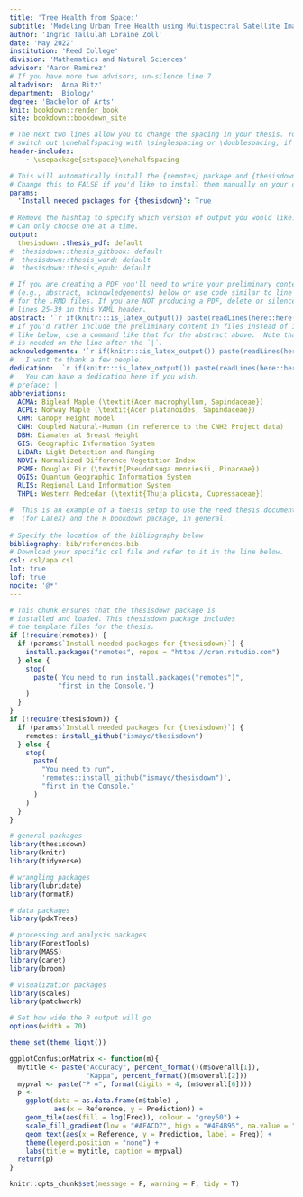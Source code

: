 ```yaml
---
title: 'Tree Health from Space:'
subtitle: 'Modeling Urban Tree Health using Multispectral Satellite Imagery in Portland, OR' 
author: 'Ingrid Tallulah Loraine Zoll'
date: 'May 2022'
institution: 'Reed College'
division: 'Mathematics and Natural Sciences'
advisor: 'Aaron Ramirez'
# If you have more two advisors, un-silence line 7
altadvisor: 'Anna Ritz'
department: 'Biology'
degree: 'Bachelor of Arts'
knit: bookdown::render_book
site: bookdown::bookdown_site

# The next two lines allow you to change the spacing in your thesis. You can 
# switch out \onehalfspacing with \singlespacing or \doublespacing, if desired.
header-includes:
    - \usepackage{setspace}\onehalfspacing

# This will automatically install the {remotes} package and {thesisdown}
# Change this to FALSE if you'd like to install them manually on your own.
params:
  'Install needed packages for {thesisdown}': True
  
# Remove the hashtag to specify which version of output you would like.
# Can only choose one at a time.
output:
  thesisdown::thesis_pdf: default 
#  thesisdown::thesis_gitbook: default         
#  thesisdown::thesis_word: default
#  thesisdown::thesis_epub: default

# If you are creating a PDF you'll need to write your preliminary content 
# (e.g., abstract, acknowledgements) below or use code similar to line 25-26 
# for the .RMD files. If you are NOT producing a PDF, delete or silence
# lines 25-39 in this YAML header.
abstract: '`r if(knitr:::is_latex_output()) paste(readLines(here::here("prelims", "00-abstract.Rmd")), collapse = "\n  ")`'   
# If you'd rather include the preliminary content in files instead of inline
# like below, use a command like that for the abstract above.  Note that a tab 
# is needed on the line after the `|`.
acknowledgements: '`r if(knitr:::is_latex_output()) paste(readLines(here::here("prelims", "00-acknowledgements.Rmd")), collapse = "\n  ")`'   
#   I want to thank a few people.
dedication: '`r if(knitr:::is_latex_output()) paste(readLines(here::here("prelims", "00-dedication.Rmd")), collapse = "\n  ")`'   
#   You can have a dedication here if you wish. 
# preface: |
abbreviations: 
  ACMA: Bigleaf Maple (\textit{Acer macrophyllum, Sapindaceae})
  ACPL: Norway Maple (\textit{Acer platanoides, Sapindaceae}) 
  CHM: Canopy Height Model 
  CNH: Coupled Natural-Human (in reference to the CNH2 Project data)
  DBH: Diamater at Breast Height
  GIS: Geographic Information System
  LiDAR: Light Detection and Ranging
  NDVI: Normalized Difference Vegetation Index 
  PSME: Douglas Fir (\textit{Pseudotsuga menziesii, Pinaceae}) 
  QGIS: Quantum Geographic Information System
  RLIS: Regional Land Information System
  THPL: Western Redcedar (\textit{Thuja plicata, Cupressaceae}) 

#  This is an example of a thesis setup to use the reed thesis document class 
#  (for LaTeX) and the R bookdown package, in general.
  
# Specify the location of the bibliography below
bibliography: bib/references.bib
# Download your specific csl file and refer to it in the line below.
csl: csl/apa.csl
lot: true
lof: true
nocite: '@*'
---
```


<!--
Above is the YAML (YAML Ain't Markup Language) header that includes a lot of 
metadata used to produce the document.  Be careful with spacing in this header!

If you'd prefer to not include a Dedication, for example, simply delete the section entirely, or silence them (add # before each line). 

If you have other LaTeX packages you would like to include, delete the # before header-includes and list the packages after hyphens on new lines.

If you'd like to include a comment that won't be produced in your resulting file enclose it in a block like this.

If you receive a duplicate label error after knitting, make sure to delete the index.Rmd file and then knit again.
-->

```r
# This chunk ensures that the thesisdown package is
# installed and loaded. This thesisdown package includes
# the template files for the thesis.
if (!require(remotes)) {
  if (params$`Install needed packages for {thesisdown}`) {
    install.packages("remotes", repos = "https://cran.rstudio.com")
  } else {
    stop(
      paste('You need to run install.packages("remotes")",
            "first in the Console.')
    )
  }
}
if (!require(thesisdown)) {
  if (params$`Install needed packages for {thesisdown}`) {
    remotes::install_github("ismayc/thesisdown")
  } else {
    stop(
      paste(
        "You need to run",
        'remotes::install_github("ismayc/thesisdown")',
        "first in the Console."
      )
    )
  }
}

# general packages
library(thesisdown)
library(knitr)
library(tidyverse)

# wrangling packages
library(lubridate)
library(formatR)

# data packages
library(pdxTrees)

# processing and analysis packages
library(ForestTools)
library(MASS)
library(caret)
library(broom)

# visualization packages
library(scales)
library(patchwork)

# Set how wide the R output will go
options(width = 70)

theme_set(theme_light())

ggplotConfusionMatrix <- function(m){
  mytitle <- paste("Accuracy", percent_format()(m$overall[1]),
                   "Kappa", percent_format()(m$overall[2]))
  mypval <- paste("P =", format(digits = 4, (m$overall[6])))
  p <-
    ggplot(data = as.data.frame(m$table) ,
           aes(x = Reference, y = Prediction)) +
    geom_tile(aes(fill = log(Freq)), colour = "grey50") +
    scale_fill_gradient(low = "#AFACD7", high = "#4E4B95", na.value = "#E6E6F0",) +
    geom_text(aes(x = Reference, y = Prediction, label = Freq)) +
    theme(legend.position = "none") +
    labs(title = mytitle, caption = mypval)
  return(p)
}

knitr::opts_chunk$set(message = F, warning = F, tidy = T)
```

